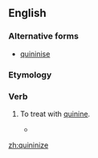 ==English==

===Alternative forms===
* [[quininise]]

===Etymology===
{{suffix|quinine|ize|alt1=quinin(e)}}

===Verb===
{{en-verb|quininiz|ing}}

# {{context|obsolete}} To treat with [[quinine]].
#* {{quote-book|title=Transactions of the American Medical Association|volume=23|year=1872|url=http://books.google.com/books?id=Kg9YAAAAMAAJ&dq=%22quininize%22&pg=PA393#v=onepage&q=%22quininize%22&f=false|passage=You have only to '''quininize''' your patient on the day preceding, and continue it until the 7th, 14th, or 21st days shall have passed, to break up the disease.}}

[[zh:quininize]]